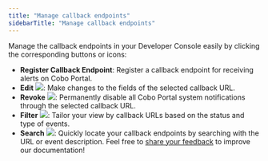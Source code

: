 ```yaml
---
title: "Manage callback endpoints"
sidebarTitle: "Manage callback endpoints"
---
```


Manage the callback endpoints in your Developer Console easily by clicking the corresponding buttons or icons:

- **Register Callback Endpoint**: Register a callback endpoint for receiving alerts on Cobo Portal.
- **Edit** <img src="/en/images/developer-console/icon_edit.svg" className="icon"></img>: Make changes to the fields of the selected callback URL.
- **Revoke** <img src="/en/images/developer-console/icon_revoke.svg" className="icon"></img>: Permanently disable all Cobo Portal system notifications through the selected callback URL.
- **Filter** <img src="/en/images/developer-console/icon_filter.svg" className="icon"></img>: Tailor your view by callback URLs based on the status and type of events.
- **Search** <img src="/en/images/developer-console/icon_search.svg" className="icon"></img>: Quickly locate your callback endpoints by searching with the URL or event description.
<Tip>Feel free to [share your feedback](https://forms.zohopublic.com/cobo/form/DocumentFeedbackForm/formperma/QvLOhxJv1_JMsJ-1dleZ8Itb_7rzN-LtgvsDdxosoVI?referrername=manuals) to improve our documentation!</Tip>